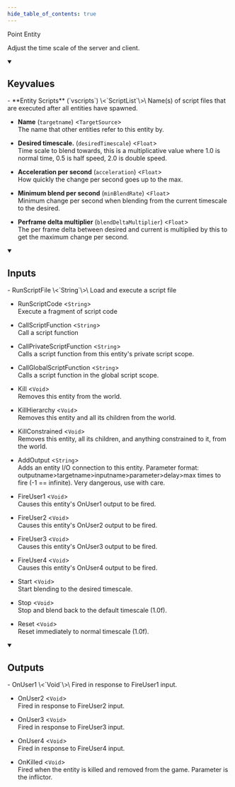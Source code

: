 ```yaml
---
hide_table_of_contents: true
---
```


Point Entity

Adjust the time scale of the server and client.

<details open>
<summary><h2>Keyvalues</h2></summary>
- **Entity Scripts** (`vscripts`) \<`ScriptList`\>\
Name(s) of script files that are executed after all entities have spawned.

- **Name** (`targetname`) \<`TargetSource`\>\
The name that other entities refer to this entity by.

- **Desired timescale.** (`desiredTimescale`) \<`Float`\>\
Time scale to blend towards, this is a multiplicative value where 1.0 is normal time, 0.5 is half speed, 2.0 is double speed.

- **Acceleration per second** (`acceleration`) \<`Float`\>\
How quickly the change per second goes up to the max.

- **Minimum blend per second** (`minBlendRate`) \<`Float`\>\
Minimum change per second when blending from the current timescale to the desired.

- **Perframe delta multiplier** (`blendDeltaMultiplier`) \<`Float`\>\
The per frame delta between desired and current is multiplied by this to get the maximum change per second.


 </details>
<details open>
<summary><h2>Inputs</h2></summary>
- RunScriptFile \<`String`\>\
Load and execute a script file

- RunScriptCode \<`String`\>\
Execute a fragment of script code

- CallScriptFunction \<`String`\>\
Call a script function

- CallPrivateScriptFunction \<`String`\>\
Calls a script function from this entity's private script scope.

- CallGlobalScriptFunction \<`String`\>\
Calls a script function in the global script scope.

- Kill \<`Void`\>\
Removes this entity from the world.

- KillHierarchy \<`Void`\>\
Removes this entity and all its children from the world.

- KillConstrained \<`Void`\>\
Removes this entity, all its children, and anything constrained to it, from the world.

- AddOutput \<`String`\>\
Adds an entity I/O connection to this entity. Parameter format: outputname&gt;targetname>inputname&gt;parameter&gt;delay&gt;max times to fire (-1 == infinite). Very dangerous, use with care.

- FireUser1 \<`Void`\>\
Causes this entity's OnUser1 output to be fired.

- FireUser2 \<`Void`\>\
Causes this entity's OnUser2 output to be fired.

- FireUser3 \<`Void`\>\
Causes this entity's OnUser3 output to be fired.

- FireUser4 \<`Void`\>\
Causes this entity's OnUser4 output to be fired.

- Start \<`Void`\>\
Start blending to the desired timescale.

- Stop \<`Void`\>\
Stop and blend back to the default timescale (1.0f).

- Reset \<`Void`\>\
Reset immediately to normal timescale (1.0f).


 </details>
<details open>
<summary><h2>Outputs</h2></summary>
- OnUser1 \<`Void`\>\
Fired in response to FireUser1 input.

- OnUser2 \<`Void`\>\
Fired in response to FireUser2 input.

- OnUser3 \<`Void`\>\
Fired in response to FireUser3 input.

- OnUser4 \<`Void`\>\
Fired in response to FireUser4 input.

- OnKilled \<`Void`\>\
Fired when the entity is killed and removed from the game. Parameter is the inflictor.


 </details>